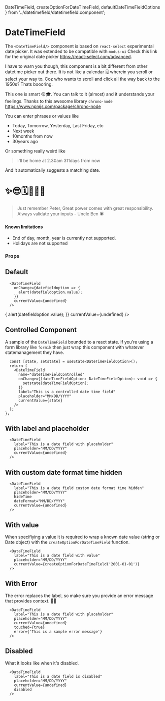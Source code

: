   DateTimeField,
  createOptionForDateTimeField,
  defaultDateTimeFieldOptions
} from '../datetimefield/datetimefield.component';

<Meta title="Components|DateTimeField" component={DateTimeField} />

# DateTimeField

The `<DateTimeField/>` component is based on `react-select` experimental date picker. It was extended to be compatible with `modus-ui`
Check this link for the original date picker https://react-select.com/advanced.

I have to warn you though, this component is a bit different from other datetime picker out there. It is not like a calendar 🗓
wherein you scroll or select your way to. Coz who wants to scroll and click all the way back to the 1950s? Thats boooring.

This one is smart 😜🎓. You can talk to it (almost) and it understands your feelings.
Thanks to this awesome library `chrono-node` https://www.npmjs.com/package/chrono-node

You can enter phrases or values like

- Today, Tomorrow, Yesterday, Last Friday, etc
- Next week
- 10months from now
- 30years ago

Or something really weird like

> I'll be home at 2.30am 311days from now

And it automatically suggests a matching date.

# ✨😎🗓🤸‍♀️✨

> Just remember Peter, Great power comes with great responsibility. Always validate your inputs - Uncle Ben 🕷

#### Known limitations

- End of day, month, year is currently not supported.
- Holidays are not supported

### Props

<Props of={DateTimeField} />

## Default

```
  <DateTimeField
    onChange={datefieldoption => {
      alert(datefieldoption.value);
    }}
    currentValue={undefined}
  />
```

<Story name="Default">
  <DateTimeField
    onChange={datefieldoption => {
      alert(datefieldoption.value);
    }}
    currentValue={undefined}
  />
</Story>

## Controlled Component

A sample of the `DateTimeField` bounded to a react state. If you're using a form library like `formik`
then just wrap this component with whatever statemanagement they have.

```
  const [state, setstate] = useState<DateTimeFieldOption>();
  return (
    <DateTimeField
      name="dateTimeFieldControlled"
      onChange={(dateTimeFieldOption: DateTimeFieldOption): void => {
        setstate(dateTimeFieldOption);
      }}
      label="This is a controlled date time field"
      placeholder="MM/DD/YYYY"
      currentValue={state}
    />
  );
};
```

<Story name="Controlled DateTimeField">
  <DateTimeFieldControlled />
</Story>

## With label and placeholder

```
  <DateTimeField
    label="This is a date field with placeholder"
    placeholder="MM/DD/YYYY"
    currentValue={undefined}
  />
```

<Story name="With Label">
  <DateTimeField
    label="This is a date field with placeholder"
    placeholder="MM/DD/YYYY"
    currentValue={undefined}
  />
</Story>

## With custom date format time hidden

```
  <DateTimeField
    label="This is a date field custom date format time hidden"
    placeholder="MM/DD/YYYY"
    hideTime
    dateFormat="MM/DD/YYYY"
    currentValue={undefined}
  />
```

<Story name="With custom date format and time is hidden">
  <DateTimeField
    label="This is a date field custom date format with time hidden"
    placeholder="MM/DD/YYYY"
    hideTime
    dateFormat="MM/DD/YYYY"
    currentValue={undefined}
  />
</Story>

## With value

When specifiying a value it is required to wrap a known date value (string or Date object)
with the `createOptionForDateTimeField` function.

```
  <DateTimeField
    label="This is a date field with value"
    placeholder="MM/DD/YYYY"
    currentValue={createOptionForDateTimeField('2001-01-01')}
  />
```

<Story name="With Value">
  <DateTimeField
    label="This is a date field with value"
    placeholder="MM/DD/YYYY"
    currentValue={createOptionForDateTimeField('2001-01-01')}
  />
</Story>

## With Error

The error replaces the label, so make sure you provide an error message that provides context. 🧙‍♂️

```
  <DateTimeField
    label="This is a date field with placeholder"
    placeholder="MM/DD/YYYY"
    currentValue={undefined}
    touched={true}
    error={'This is a sample error message'}
  />
```

<Story name="With Error">
  <DateTimeField
    label="This is a date field with placeholder"
    placeholder="MM/DD/YYYY"
    currentValue={undefined}
    touched={true}
    error={'This is a sample error message'}
  />
</Story>

## Disabled

What it looks like when it's disabled.

```
  <DateTimeField
    label="This is a date field is disabled"
    placeholder="MM/DD/YYYY"
    currentValue={undefined}
    disabled
  />
```

<Story name="Disabled">
  <DateTimeField
    label="This is a date field is disabled"
    placeholder="MM/DD/YYYY"
    currentValue={undefined}
    disabled
  />
</Story>

<Story name="Disabled with value">
  <DateTimeField
    label="This is a date field is disabled with value"
    placeholder="MM/DD/YYYY"
    currentValue={createOptionForDateTimeField('2001-01-01')}
    disabled
  />
</Story>
